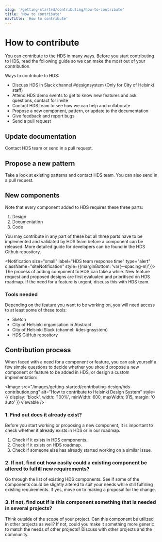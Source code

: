 ```yaml
---
slug: '/getting-started/contributing/how-to-contribute'
title: 'How to contribute'
navTitle: 'How to contribute'
---
```



# How to contribute

<LeadParagraph>  You can contribute to the HDS in many ways. Before you start contributing to HDS, read the following guide so we can make the most out of your contribution.</LeadParagraph>

Ways to contribute to HDS:
* Discuss HDS in Slack channel <ExternalLink href="https://helsinkicity.slack.com/archives/CHCV3KTHA">#designsystem</ExternalLink> (Only for City of Helsinki staff)
* Attend HDS demo events to get to know new features and ask questions, <InternalLink href="/about/#contact">contact</InternalLink> for invite
* <InternalLink href="/about/#contact">Contact</InternalLink> HDS team to see how we can help and collaborate
* Propose a new component, pattern, or update to the documentation
* Give feedback and report bugs
* Send a <ExternalLink href="https://github.com/City-of-Helsinki/helsinki-design-system/blob/master/CONTRIBUTING.md">pull request</ExternalLink>

## Update documentation

<InternalLink href="/about/#contact">Contact</InternalLink> HDS team or send in a <ExternalLink href="https://github.com/City-of-Helsinki/helsinki-design-system/blob/master/CONTRIBUTING.md">pull request</ExternalLink>.

## Propose a new pattern

Take a look at existing <InternalLink href="/patterns">patterns</InternalLink> and <InternalLink href="/about/#contact">contact</InternalLink> HDS team. You can also send in a <ExternalLink href="https://github.com/City-of-Helsinki/helsinki-design-system/blob/master/CONTRIBUTING.md">pull request</ExternalLink>.

## New components

Note that every component added to HDS requires these three parts:
1. Design
2. Documentation
3. Code

You may contribute in any part of these but all three parts have to be implemented and validated by HDS team before a component can be released. More detailed guide for developers can be found in the <ExternalLink href="https://github.com/City-of-Helsinki/helsinki-design-system/blob/master/CONTRIBUTING.md">HDS Github repository</ExternalLink>.

<Notification size="small" label="HDS team response time" type="alert" className="siteNotification" style={{marginBottom: 'var(--spacing-m)'}}>
The process of adding component to HDS can take a while. New feature request and proposed designs are first evaluated and prioritised on HDS roadmap. If the need for a feature is urgent, discuss this with HDS team.
</Notification>

### Tools needed

Depending on the feature you want to be working on, you will need access to at least some of these tools:
- <ExternalLink href="https://www.sketch.com/">Sketch</ExternalLink>
- City of Helsinki organisation in <ExternalLink href="https://www.abstract.com/">Abstract</ExternalLink>
- City of Helsinki Slack (channel: <ExternalLink href="https://helsinkicity.slack.com/archives/CHCV3KTHA">#designsystem</ExternalLink>)
- <ExternalLink href="https://github.com/City-of-Helsinki/helsinki-design-system">HDS GitHub repository</ExternalLink>

## Contribution process

When faced with a need for a component or feature, you can ask yourself a few simple questions to decide whether you should propose a new component or feature to be added in HDS, or design a custom implementation:

<Image src="/images/getting-started/contributing-design/hds-contribution.png" alt="How to contribute to Helsinki Design System" style={{ display: 'block', width: '100%', minWidth: 600, maxWidth: 915, margin: '0 auto' }} viewable />

### 1. Find out does it already exist?

Before you start working or proposing a new component, it is important to check whether it already exists in HDS or in our roadmap.
1. Check if it exists in <InternalLink href="/components">HDS components</InternalLink>.
2. Check if it exists on <InternalLink href="/about/roadmap">HDS roadmap</InternalLink>.
3. Check if someone else has already started working on a similar <ExternalLink href="https://github.com/City-of-Helsinki/helsinki-design-system/pulls">issue</ExternalLink>.

### 2. If not, find out how easily could a existing component be altered to fulfill new requirements?
Go through the list of existing <InternalLink href="/components">HDS components</InternalLink>. See if some of the components could be slightly altered to suit your needs while still fulfilling existing requirements. If yes, move on to making a proposal for the change.

### 3. If not, find out if is this component something that is needed in several projects?
Think outside of the scope of your project. Can this component be utilized in other projects as well? If not, could you make it something more generic to match the needs of other projects? Discuss with other projects and the community.
